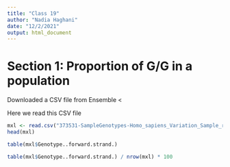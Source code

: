 ```yaml
---
title: "Class 19"
author: "Nadia Haghani"
date: "12/2/2021"
output: html_document
---
```


# Section 1: Proportion of G/G in a population

Downloaded a CSV file from Ensemble < 


Here we read this CSV file

```r
mxl <- read.csv("373531-SampleGenotypes-Homo_sapiens_Variation_Sample_rs8067378.csv")
head(mxl)
```
```r
table(mxl$Genotype..forward.strand.)
```

```r
table(mxl$Genotype..forward.strand.) / nrow(mxl) * 100
```







